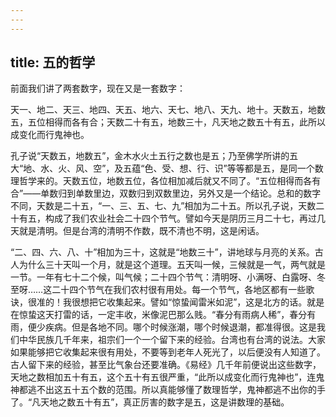```yaml
---
---
---
```

title: 五的哲学
---




前面我们讲了两套数字，现在又是一套数字：

天一、地二、天三、地四、天五、地六、天七、地八、天九、地十。天数五，地数五，五位相得而各有合；天数二十有五，地数三十，凡天地之数五十有五，此所以成变化而行鬼神也。

孔子说“天数五，地数五”，金木水火土五行之数也是五；乃至佛学所讲的五大“地、水、火、风、空”，及五蕴“色、受、想、行、识”等等都是五，是同一个数理哲学来的。天数五位，地数五位，各位相加减后就又不同了。“五位相得而各有合”——单数归到单数里边，双数归到双数里边，另外又是一个结论。总和的数字不同，天数是二十五，“一、三、五、七、九”相加为二十五。所以孔子说，天数二十有五，构成了我们农业社会二十四个节气。譬如今天是阴历三月二十七，再过几天就是清明。但是台湾的清明不作数，既不清也不明，这是闲话。

“二、四、六、八、十”相加为三十，这就是“地数三十”，讲地球与月亮的关系。古人为什么三十天叫一个月，就是这个道理。五天叫一候，三候就是一气，两气就是一节。一年有七十二个候，叫气候；二十四个节气：清明呀、小满呀、白露呀、冬至呀……这二十四个节气在我们农村很有用处。每一个节气，各地区都有一些歌诀，很准的！我很想把它收集起来。譬如“惊蛰闻雷米如泥”，这是北方的话。就是在惊蛰这天打雷的话，一定丰收，米像泥巴那么贱。“春分有雨病人稀”，春分有雨，便少疾病。但是各地不同。哪个时候涨潮，哪个时候退潮，都准得很。这是我们中华民族几千年来，祖宗们一个一个留下来的经验。台湾也有台湾的说法。大家如果能够把它收集起来很有用处，不要等到老年人死光了，以后便没有人知道了。古人留下来的经验，甚至比气象台还要准确。《易经》几千年前便说出这些数字，天地之数相加五十有五，这个五十有五很严重，“此所以成变化而行鬼神也”，连鬼神都逃不出这五十五个数的范围。所以真能够懂了数理哲学，鬼神都逃不出你的手了。“凡天地之数五十有五”，真正厉害的数字是五，这是讲数理的基础。